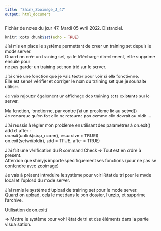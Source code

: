 ```yaml
---
title: "Shiny_Zooimage_J_47"
output: html_document
---
```


Fichier de notes du jour 47. Mardi 05 Avril 2022. Distanciel.

```r
knitr::opts_chunk$set(echo = TRUE)
```

J'ai mis en place le système permettant de créer un training set depuis le mode server. \
Quand on crée un training set, ça le télécharge directement, et le supprime ensuite pour \
ne pas garder un training set non trié sur le server. \

J'ai créé une fonction que je vais tester pour voir si elle fonctionne. \
Elle est sensé vérifier et corriger le nom du training set que je souhaite utiliser. \

Je vais rajouter également un affichage des training sets existants sur le server. \

Ma fonction, fonctionne, par contre j'ai un problème lié au setwd() \
Je remarque qu'en fait elle ne retourne pas comme elle devrait au oldir ... \

J'ai réussis à régler mon problème en utilisant des paramètres à on.exit() add et after : \
        on.exit(unlink(stsp_name(), recursive = TRUE)) \
        on.exit(setwd(oldir), add = TRUE, after = TRUE) \
        
J'ai fait une vérification du R command Check => Tout est en ordre à présent. \
Attention que shinyjs importe spécifiquement ses fonctions (pour ne pas se confondre avec zooimage) \

Je vais à présent introduire le système pour voir l'état du tri pour le mode local et l'upload du mode server. \

J'ai remis le système d'upload de training set pour le mode server. \
Quand on upload, cela le met dans le bon dossier, l'unzip, et supprime l'archive. \

Utilisation de on.exit() \

=> Mettre le système pour voir l'état de tri et des éléments dans la partie visualisation. \
